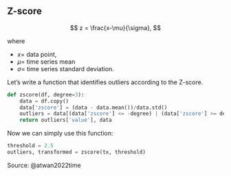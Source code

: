 ## Z-score

$$
z  = \frac{x-\mu}{\sigma},
$$

::: {.column-margin}
where  

* $x=$ data point,  
* $\mu=$ time series mean  
* $\sigma=$ time series standard deviation.
:::

Let's write a function that identifies outliers according to the Z-score.

```python
def zscore(df, degree=3):
    data = df.copy()
    data['zscore'] = (data - data.mean())/data.std()
    outliers = data[(data['zscore'] <= -degree) | (data['zscore'] >= degree)]
    return outliers['value'], data
```

Now we can simply use this function:

```python
threshold = 2.5
outliers, transformed = zscore(tx, threshold)
```

Source: @atwan2022time